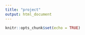 ```yaml
---
title: "project"
output: html_document
---
```


```r
knitr::opts_chunk$set(echo = TRUE)
```

